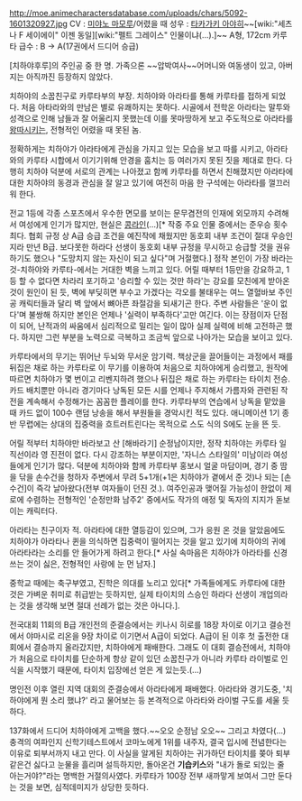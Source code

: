http://moe.animecharactersdatabase.com/uploads/chars/5092-1601320927.jpg
CV : [[미야노 마모루]]/어렸을 때 성우 : [[타카가키 아야히]]~~[wiki:"세츠나 F 세이에이" 이젠 동일][wiki:"펠트 그레이스" 인물이냐(...).]~~
A형, 172cm 카루타 급수 : B → A(17권에서 드디어 승급)

[치하야후루]의 주인공 중 한 명. 가족으론 ~~압박여사~~어머니와 여동생이 있고, 아버지는 아직까진 등장하지 않았다.

치하야의 소꿉친구로 카루타부의 부장. 치하야와 아라타를 통해 카루타를 접하게 되었다. 처음 아타라와의 만남은 별로 유쾌하지는 못하다. 시골에서 전학온 아라타는 말투와 성격으로 인해 남들과 잘 어울리지 못했는데 이를 못마땅하게 보고 주도적으로 아라타를 [[왕따]]시키는, 전형적인 어렸을 때 못된 놈.

정확하게는 치하야가 아라타에게 관심을 가지고 있는 모습을 보고 따를 시키고, 아라타와의 카루타 시합에서 이기기위해 안경을 훔치는 등 여러가지 못된 짓을 제대로 한다. 다행히 치하야 덕분에 서로의 관계는 나아졌고 함께 카루타를 하면서 친해졌지만 아라타에 대한 치하야의 동경과 관심을 잘 알고 있기에 여전히 마음 한 구석에는 아라타를 껄끄러워 한다. 

전교 1등에 각종 스포츠에서 우수한 면모를 보이는 문무겸전의 인재에 외모까지 수려해서 여성에게 인기가 많지만, 현실은 [[콩라인]](…)[* 작중 주요 인물 중에서는 준우승 횟수 최다. 협회 규정 상 A급 승급 조건을 예진작에 채웠지만 동호회 내부 조건이 절대 우승인지라 만년 B급. 보다못한 하라다 선생이 동호회 내부 규정을 무시하고 승급할 것을 권유하기도 했으나 "도망치지 않는 자신이 되고 싶다"며 거절했다.] 정작 본인이 가장 바라는 것-치하야와 카루타-에서는 거대한 벽을 느끼고 있다. 어릴 때부터 1등만을 강요하고, 1등 할 수 없다면 차라리 포기하고 '승리할 수 있는 것만 하라'는 강요를 모친에게 받아온 것이 원인이 된 듯, 벽에 부딪히면 부수고 가겠다는 각오를 불태우는 여느 열혈바보 주인공 캐릭터들과 달리 벽 앞에서 뼈아픈 좌절감을 되새기곤 한다. 주변 사람들은 '운이 없다'며 불쌍해 하지만 본인은 언제나 '실력이 부족하다'고만 여긴다. 이는 장점이자 단점이 되어, 난적과의 싸움에서 심리적으로 밀리는 일이 많아 실제 실력에 비해 고전하곤 했다. 하지만 그런 부분을 노력으로 극복하고 조금씩 앞으로 나아가는 모습을 보이고 있다. 

카루타에서의 무기는 뛰어난 두뇌와 무서운 암기력. 책상군을 끌어들이는 과정에서 패를 뒤집은 채로 하는 카루타로 이 무기를 이용하여 처음으로 치하야에게 승리했고, 원작에 따르면 치하야가 몇 번이고 리벤지하려 했으나 뒤집은 채로 하는 카루타는 타이치 전승. 카드 배치뿐만 아니라 경기마다 낭독된 모든 시를 언제나 주지해서 가름자와 관련된 작전을 계속해서 수정해가는 꼼꼼한 플레이를 한다. 카루타부의 연습에서 낭독을 맡았을 때 카드 없이 100수 랜덤 낭송을 해서 부원들을 경악시킨 적도 있다. 애니메이션 1기 종반 무렵에는 상대의 집중력을 흐트러트린다는 목적으로 스도 식의 S에도 눈을 뜬 듯. 

어릴 적부터 치하야만 바라보고 산 [해바라기] 순정남이지만, 정작 치하야는 카루타 일직선이라 영 진전이 없다. 다시 강조하는 부분이지만, '자니스 스타일의' 미남이라 여성들에게 인기가 많다. 덕분에 치하야와 함께 카루타부 홍보시 얼굴 마담이며, 경기 중 땀을 닦을 손수건을 청하자 주변에서 무려 5+1개(+1은 치하야가 곁에서 준 것)나 되는 [손수건]이 즉각 날아왔다(전부 여자들이 던진 것.). 여주인공과 맺어질 가능성이 한없이 제로에 수렴하는 전형적인 '순정만화 남주2' 중에서도 작가의 애정 및 독자의 지지가 돋보이는 캐릭터다.

아라타는 친구이자 적. 아라타에 대한 열등감이 있으며, 그가 응원 온 것을 알았음에도 치하야가 아라타나 퀸을 의식하면 집중력이 떨어지는 것을 알고 있기에 치하야의 귀에 아라타라는 소리를 안 들어가게 하려고 한다.[* 사실 속마음은 치하야가 아라타를 신경쓰는 것이 싫은, 전형적인 사랑에 눈 먼 남자.]

중학교 때에는 축구부였고, 진학은 의대를 노리고 있다[* 가족들에게도 카루타에 대한 것은 가벼운 취미로 취급받는 듯하지만, 실제 타이치의 스승인 하라다 선생이 개업의라는 것을 생각해 보면 절대 선례가 없는 것은 아니다.].

전국대회 11회의 B급 개인전의 준결승에서는 키나시 히로를 18장 차이로 이기고 결승전에서 야마시로 리온을 9장 차이로 이기면서 A급이 되었다. A급이 된 이후 첫 출전한 대회에서 결승까지 올라갔지만, 치하야에게 패배한다.  그래도 이 대회 결승전에서, 치하야가 처음으로 타이치를 단순하게 항상 같이 있던 소꿉친구가 아니라 카루타 라이벌로 인식을 시작했기 때문에, 타이치 입장에선 얻은 게 있는듯.(...)

명인전 이후 열린 지역 대회의 준결승에서 아라타에게 패배했다. 아라타와 경기도중, '치하야에게 뭔 소리 했냐?' 라고 물어보는 등 본격적으로 아라타와 라이벌 구도를 세울 듯 하다.

137화에서 드디어 치하야에게 고백을 했다.~~오오 순정남 오오~~ 그리고 차였다(...)
충격의 여파인지 신학기테스트에서 코마노에게 1위를 내주자, 결국 입시에 전념한다는 이유로 퇴부서까지 내고 만다. 이 사실을 알게된 치하야는 귀가하던 타이치를 쫒아 퇴부같은건 싫다고 눈물을 흘리며 설득하지만, 돌아온건 '''기습키스'''와 "내가 돌로 되있는 줄 아는거야?"라는 명백한 거절의사였다. 카루타가 100장 전부 새까맣게 보여서 그만 둔다는 것을 보면, 심적데미지가 상당한 듯하다.
